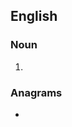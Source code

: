 ==English==

===Noun===
{{head|en|noun form}}

# {{plural of|carver|lang=en}}

===Anagrams===
* {{anagrams|en|a=acerrsv|Cravers|cravers}}